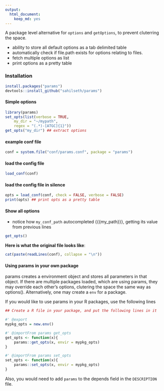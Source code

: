 ```yaml
---
output: 
  html_document: 
    keep_md: yes
---
```


A package level alternative for `options` and `getOptions`, to prevent cluterring the space. 

- ability to store all default options as a tab delimited table
- automatically check if file.path exists for options relating to files.
- fetch multiple options as list
- print options as a pretty table


### Installation

```r
install.packages("params")
devtools::install_github("sahilseth/params")
```


#### Simple options

```r
library(params)
set_opts(list(verbose = TRUE, 
	my_dir = "~/mypath",
	regex = "(.*)-[ATGC]{1}"))
get_opts("my_dir") ## extract options
```


#### example conf file

```r
conf = system.file("conf/params.conf", package = "params")
```

#### load the config file
```r
load_conf(conf)
```

#### load the config file in silence
```r
opts = load_conf(conf, check = FALSE, verbose = FALSE)
print(opts) ## print opts as a pretty table
```

#### Show all options
- notice how `my_conf_path` autocompleted {{{my_path}}}, getting its value from previous lines

```r
get_opts() 
```


**Here is what the original file looks like**:
```r
cat(paste(readLines(conf), collapse = "\n"))
```


#### Using params in your own package

params creates a environment object and stores all parameters in that object. If there are multiple packages loaded, which are using params, they 
may override each other's options, clutering the space the same way as options(). Alternatively, one may create a `env` for a package.


If you would like to use params in your R packages, use the following lines

```r
## Create a R file in your package, and put the following lines in it

#' @export
mypkg_opts = new.env()

#' @importFrom params get_opts
get_opts <- function(x){
	params::get_opts(x, envir = mypkg_opts)
}

#' @importFrom params set_opts
set_opts <- function(x){
	params::set_opts(x, envir = mypkg_opts)
}
```


Also, you would need to add `params` to the depends field in the `DESCRIPTION` file.


